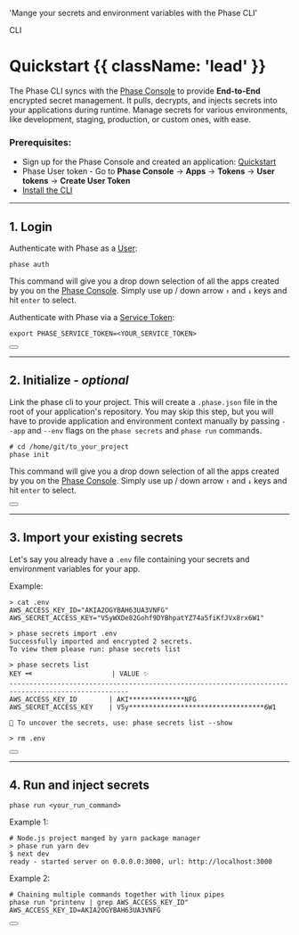 
  'Mange your secrets and environment variables with the Phase CLI'

<Tag variant="small">CLI</Tag>

# Quickstart {{ className: 'lead' }}

The Phase CLI syncs with the [Phase Console](https://github.com/phasehq/console) to provide **End-to-End** encrypted secret management. It pulls, decrypts, and injects secrets into your applications during runtime. Manage secrets for various environments, like development, staging, production, or custom ones, with ease.

### Prerequisites:

- Sign up for the Phase Console and created an application: [Quickstart](/quickstart)
- Phase User token - Go to **Phase Console** -> **Apps** -> **Tokens** -> **User tokens** -> **Create User Token**
- [Install the CLI](/cli/install)

---

## 1. Login

Authenticate with Phase as a [User](/console/users):

```fish
phase auth
```

This command will give you a drop down selection of all the apps created by you on the [Phase Console](/console/apps). Simply use up / down arrow `↑` and `↓` keys and hit `enter` to select.

Authenticate with Phase via a [Service Token](/console/tokens#service-tokens):

```fish
export PHASE_SERVICE_TOKEN=<YOUR_SERVICE_TOKEN>
```

<div className="not-prose">
  <Button
    href="/cli/commands#auth"
    variant="text"
    arrow="right"
    children="Explore Auth"
  />
</div>

---

## 2. Initialize - _optional_

Link the phase cli to your project. This will create a `.phase.json` file in the root of your application's repository. You may skip this step, but you will have to provide application and environment context manually by passing `--app` and `--env` flags on the `phase secrets` and `phase run` commands.

```fish
# cd /home/git/to_your_project
phase init
```

This command will give you a drop down selection of all the apps created by you on the [Phase Console](/console/apps). Simply use up / down arrow `↑` and `↓` keys and hit `enter` to select.

<div className="not-prose">
  <Button
    href="/cli/commands#init"
    variant="text"
    arrow="right"
    children="Explore Init"
  />
</div>

---

## 3. Import your existing secrets

Let's say you already have a `.env` file containing your secrets and environment variables for your app.

Example:

```fish
> cat .env
AWS_ACCESS_KEY_ID="AKIA2OGYBAH63UA3VNFG"
AWS_SECRET_ACCESS_KEY="V5yWXDe82Gohf9DYBhpatYZ74a5fiKfJVx8rx6W1"

> phase secrets import .env
Successfully imported and encrypted 2 secrets.
To view them please run: phase secrets list

> phase secrets list
KEY 🗝️                    | VALUE ✨
----------------------------------------------------------------------------------------------------
AWS_ACCESS_KEY_ID        | AKI**************NFG
AWS_SECRET_ACCESS_KEY    | V5y**********************************6W1

🥽 To uncover the secrets, use: phase secrets list --show

> rm .env
```

<div className="not-prose">
  <Button
    href="/cli/commands#secrets"
    variant="text"
    arrow="right"
    children="Explore Import"
  />
</div>

---

## 4. Run and inject secrets

```fish
phase run <your_run_command>
```

Example 1:

```fish
# Node.js project manged by yarn package manager
> phase run yarn dev
$ next dev
ready - started server on 0.0.0.0:3000, url: http://localhost:3000
```

Example 2:

```fish
# Chaining multiple commands together with linux pipes
phase run "printenv | grep AWS_ACCESS_KEY_ID"
AWS_ACCESS_KEY_ID=AKIA2OGYBAH63UA3VNFG
```

<div className="not-prose">
  <Button
    href="/cli/commands#run"
    variant="text"
    arrow="right"
    children="Explore Run"
  />
</div>

